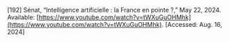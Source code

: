 \[192\]	Sénat, “Intelligence artificielle : la France en pointe ?,” May 22, 2024\. Available: [https://www.youtube.com/watch?v=tWXuGuOHMhk](https://www.youtube.com/watch?v=tWXuGuOHMhk). \[Accessed: Aug. 16, 2024\]